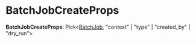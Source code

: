 
# BatchJobCreateProps

 **BatchJobCreateProps**: Pick&#60;[BatchJob](../../entities/classes/entities.BatchJob.mdx), "context" \| "type" \| "created_by" \| "dry_run"&#62;
